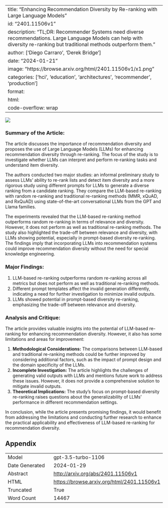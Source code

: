 
---
title: "Enhancing Recommendation Diversity by Re-ranking with Large Language Models"
id: "2401.11506v1"
description: "TL;DR: Recommender Systems need diverse recommendations. Large Language Models can help with diversity re-ranking but traditional methods outperform them."
author: ['Diego Carraro', 'Derek Bridge']
date: "2024-01-21"
image: "https://browse.arxiv.org/html/2401.11506v1/x1.png"
categories: ['hci', 'education', 'architectures', 'recommender', 'production']
format:
  html:
    code-overflow: wrap
---

![](https://browse.arxiv.org/html/2401.11506v1/x1.png)

### **Summary of the Article:**

The article discusses the importance of recommendation diversity and proposes the use of Large Language Models (LLMs) for enhancing recommendation diversity through re-ranking. The focus of the study is to investigate whether LLMs can interpret and perform re-ranking tasks and understand item diversity. 

The authors conducted two major studies: an informal preliminary study to assess LLMs' ability to re-rank lists and detect item diversity and a more rigorous study using different prompts for LLMs to generate a diverse ranking from a candidate ranking. They compare the LLM-based re-ranking with random re-ranking and traditional re-ranking methods (MMR, xQuAD, and RxQuAD) using state-of-the-art conversational LLMs from the GPT and Llama families.

The experiments revealed that the LLM-based re-ranking method outperforms random re-ranking in terms of relevance and diversity. However, it does not perform as well as traditional re-ranking methods. The study also highlighted the trade-off between relevance and diversity, with LLMs showing potential, especially in prompt-based diversity re-ranking. The findings imply that incorporating LLMs into recommendation systems could improve recommendation diversity without the need for special knowledge engineering.

### **Major Findings:**

1. LLM-based re-ranking outperforms random re-ranking across all metrics but does not perform as well as traditional re-ranking methods.
2. Different prompt templates affect the invalid generation differently, indicating a need for further investigation to minimize invalid outputs.
3. LLMs showed potential in prompt-based diversity re-ranking, emphasizing the trade-off between relevance and diversity.

### **Analysis and Critique:**

The article provides valuable insights into the potential of LLM-based re-ranking for enhancing recommendation diversity. However, it also has some limitations and areas for improvement:

1. **Methodological Considerations:** The comparisons between LLM-based and traditional re-ranking methods could be further improved by considering additional factors, such as the impact of prompt design and the domain specificity of the LLMs. 
2. **Incomplete Investigation:** The article highlights the challenges of generating valid outputs with LLMs and mentions future work to address these issues. However, it does not provide a comprehensive solution to mitigate invalid outputs.
3. **Theoretical Implications:** The study's focus on prompt-based diversity re-ranking raises questions about the generalizability of LLMs' performance in different recommendation settings.

In conclusion, while the article presents promising findings, it would benefit from addressing the limitations and conducting further research to enhance the practical applicability and effectiveness of LLM-based re-ranking for recommendation diversity.

## Appendix

|          |          |
|----------|----------|
| Model     | gpt-3.5-turbo-1106       |
| Date Generated     | 2024-01-29       |
| Abstract | [http://arxiv.org/abs/2401.11506v1](http://arxiv.org/abs/2401.11506v1)        |
| HTML     | [https://browse.arxiv.org/html/2401.11506v1](https://browse.arxiv.org/html/2401.11506v1)       |
| Truncated       | True       |
| Word Count       | 14467       |